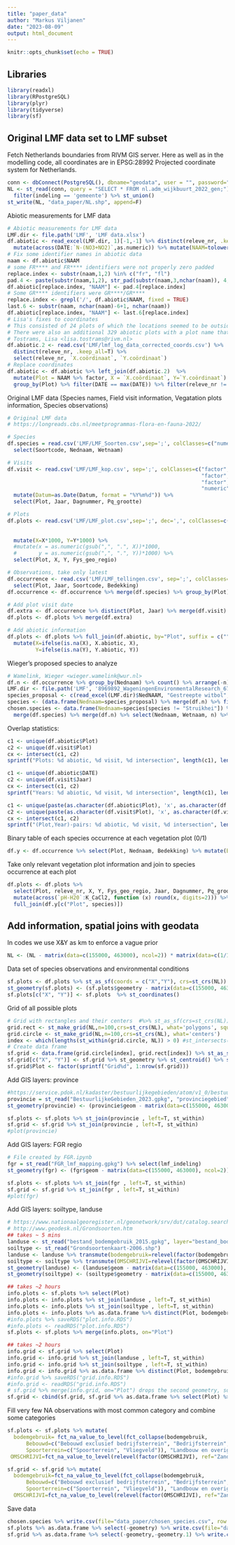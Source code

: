 ---
title: "paper_data"
author: "Markus Viljanen"
date: "2023-08-09"
output: html_document
---

```{r setup, include=FALSE}
knitr::opts_chunk$set(echo = TRUE)
```

## Libraries

```{r}
library(readxl)
library(RPostgreSQL)
library(plyr)
library(tidyverse)
library(sf)
```

## Original LMF data set to LMF subset
Fetch Netherlands boundaries from RIVM GIS server. Here as well as in the modelling code, all coordinates are in EPSG:28992 Projected coordinate system for Netherlands. 

```{r}
conn <- dbConnect(PostgreSQL(), dbname="geodata", user = "", password="", host = "geodatabase.rivm.nl")
NL <- st_read(conn, query = "SELECT * FROM nl.adm_wijkbuurt_2022_gen;") %>%
  filter(indeling == 'gemeente') %>% st_union()
st_write(NL, "data_paper/NL.shp", append=F)
```

Abiotic measurements for LMF data

```{r}
# Abiotic measurements for LMF data 
LMF.dir <- file.path('LMF', 'LMF data.xlsx')
df.abiotic <- read_excel(LMF.dir, 1)[-1,-1] %>% distinct(releve_nr, .keep_all=T) %>% 
  mutate(across(DATE:`N-(NO3+NO2)`,as.numeric)) %>% mutate(NAAM=tolower(str_replace_all(NAAM, " ", "")))
# Fix some identifier names in abiotic data
naam <- df.abiotic$NAAM
# some FR**** and FR**** identifiers were not properly zero padded
replace.index <- substr(naam,1,2) %in% c("fr", "fl")
pad.4 <- paste(substr(naam,1,2), str_pad(substr(naam,3,nchar(naam)), 4, pad="0"), sep="")
df.abiotic[replace.index, "NAAM"] <- pad.4[replace.index]
# Some GR**** identifiers were GR****/GR****
replace.index <- grepl('/', df.abiotic$NAAM, fixed = TRUE)
last.6 <- substr(naam, nchar(naam)-6+1, nchar(naam))
df.abiotic[replace.index, "NAAM"] <- last.6[replace.index]
# Lisa's fixes to coordinates 
# This consisted of 24 plots of which the locations seemed to be outside of the Netherlands. The plotnames were found in the LMF plots, and for those the correct coordinates were taken from the LMF programme. 
# There were also an additional 329 abiotic plots with a plot name that was in the LMF file, but where the coordinates did not match. In those cases the coordinates from the LMF programme were taken as well. 
# Tostrams, Lisa <lisa.tostrams@rivm.nl>
df.abiotic.2 <- read.csv('LMF/lmf_log_data_corrected_coords.csv') %>% 
  distinct(releve_nr, .keep_all=T) %>% 
  select(releve_nr, `X.coördinaat`, `Y.coördinaat`)
# Replace coordinates
df.abiotic <- df.abiotic %>% left_join(df.abiotic.2)  %>% 
  mutate(Plot = NAAM %>% factor, X = `X.coördinaat`, Y=`Y.coördinaat`) %>%
  group_by(Plot) %>% filter(DATE == max(DATE)) %>% filter(releve_nr != 203857) #NAAM = nb1019 has two releve_nr in same year
```

Original LMF data (Species names, Field visit information, Vegatation plots information, Species observations)

```{r}
# Original LMF data
# https://longreads.cbs.nl/meetprogrammas-flora-en-fauna-2022/

# Species
df.species = read.csv('LMF/LMF_Soorten.csv',sep=';', colClasses=c("numeric", "numeric", "factor", "factor")) %>% 
  select(Soortcode, Nednaam, Wetnaam)

# Visits
df.visit <- read.csv('LMF/LMF_kop.csv', sep=';', colClasses=c("factor", "numeric", "character", "numeric", "numeric", 
                                                              "factor", "factor", "factor", "factor", "factor", 
                                                              "factor", "factor", "factor", "factor", 
                                                              "numeric", "numeric", "numeric", "factor", "factor", "factor")) %>% 
  mutate(Datum=as.Date(Datum, format = "%Y%m%d")) %>% 
  select(Plot, Jaar, Dagnummer, Pq_grootte)

# Plots
df.plots <- read.csv('LMF/LMF_plot.csv',sep=';', dec=',', colClasses=c("factor", "numeric", "numeric", 
                                                                       "factor", "factor", "factor", "factor", "factor", 
                                                                       "factor", "factor", "factor", "factor", "numeric", "factor")) %>%
  mutate(X=X*1000, Y=Y*1000) %>%
  #mutate(x = as.numeric(gsub(",", ".", X))*1000,
  #       y = as.numeric(gsub(",", ".", Y))*1000) %>%
  select(Plot, X, Y, Fys_geo_regio)

# Observations, take only latest
df.occurrence <- read.csv('LMF/LMF_tellingen.csv', sep=';', colClasses=c("factor", "numeric", "numeric", "numeric")) %>% 
  select(Plot, Jaar, Soortcode, Bedekking)
df.occurrence <- df.occurrence %>% merge(df.species) %>% group_by(Plot) %>% filter(Jaar == max(Jaar))

# Add plot visit date 
df.extra <- df.occurrence %>% distinct(Plot, Jaar) %>% merge(df.visit)
df.plots <- df.plots %>% merge(df.extra)

# Add abiotic information
df.plots <- df.plots %>% full_join(df.abiotic, by="Plot", suffix = c("", ".abiotic")) %>%
  mutate(X=ifelse(is.na(X), X.abiotic, X),
         Y=ifelse(is.na(Y), Y.abiotic, Y))
```

Wieger's proposed species to analyze

```{r}
# Wamelink, Wieger <wieger.wamelink@wur.nl>
df.n <- df.occurrence %>% group_by(Nednaam) %>% count() %>% arrange(-n)
LMF.dir <- file.path('LMF', '8969892_WageningenEnvironmentalResearch_6708PB_20201006_ww3.xlsx')
species_proposal <- c(read_excel(LMF.dir)$NedNAAM, "Gestreepte witbol", "Struikhei")
species <- (data.frame(Nednaam=species_proposal) %>% merge(df.n) %>% filter(n>=20) %>% select(Nednaam))$Nednaam
chosen.species <- data.frame(Nednaam=species[species != "Struikhei"]) %>% 
  merge(df.species) %>% merge(df.n) %>% select(Nednaam, Wetnaam, n) %>% arrange(-n) 
```

Overlap statistics:

```{r}
c1 <- unique(df.abiotic$Plot)
c2 <- unique(df.visit$Plot)
cx <- intersect(c1, c2)
sprintf("Plots: %d abiotic, %d visit, %d intersection", length(c1), length(c2), length(cx))

c1 <- unique(df.abiotic$DATE)
c2 <- unique(df.visit$Jaar)
cx <- intersect(c1, c2)
sprintf("Years: %d abiotic, %d visit, %d intersection", length(c1), length(c2), length(cx))

c1 <- unique(paste(as.character(df.abiotic$Plot), 'x', as.character(df.abiotic$DATE)))
c2 <- unique(paste(as.character(df.visit$Plot), 'x', as.character(df.visit$Jaar)))
cx <- intersect(c1, c2)
sprintf("(Plot,Year)-pairs: %d abiotic, %d visit, %d intersection", length(c1), length(c2), length(cx))
```

Binary table of each species occurrence at each vegetation plot (0/1)

```{r}
df.y <- df.occurrence %>% select(Plot, Nednaam, Bedekking) %>% mutate(Bedekking=1) %>% spread(Nednaam, Bedekking, fill=0)
```

Take only relevant vegetation plot information and join to species occurrence at each plot

```{r}
df.plots <- df.plots %>% 
  select(Plot, releve_nr, X, Y, Fys_geo_regio, Jaar, Dagnummer, Pq_grootte, `pH-H20`, ORG_STOF, `C/N`, N_totaal, P_totaal, K_CaCl2) %>% 
  mutate(across(`pH-H20`:K_CaCl2, function (x) round(x, digits=2))) %>%
  full_join(df.y[c("Plot", species)])
```

## Add information, spatial joins with geodata

In codes we use X&Y as km to enforce a vague prior 

```{r}
NL <- (NL - matrix(data=c(155000, 463000), ncol=2)) * matrix(data=c(1/1000, 1/1000), ncol=2)
```

Data set of species observations and environmental conditions

```{r}
sf.plots <- df.plots %>% st_as_sf(coords = c("X","Y"), crs=st_crs(NL))
st_geometry(sf.plots) <- (sf.plots$geometry - matrix(data=c(155000, 463000), ncol=2)) * matrix(data=c(1/1000, 1/1000), ncol=2)
sf.plots[c("X", "Y")] <- sf.plots  %>% st_coordinates()
```

Grid of all possible plots

```{r}
# Grid with rectangles and their centers  #%>% st_as_sf(crs=st_crs(NL))
grid.rect <- st_make_grid(NL,n=100,crs=st_crs(NL), what='polygons', square=T) 
grid.circle <- st_make_grid(NL,n=100,crs=st_crs(NL), what='centers')
index <- which(lengths(st_within(grid.circle, NL)) > 0) #st_intersects(grid.rect, NL)
# Create data frame
sf.grid <- data.frame(grid.circle[index], grid.rect[index]) %>% st_as_sf(crs=st_crs(NL))
sf.grid[c("X", "Y")] <- sf.grid %>% st_geometry %>% st_centroid() %>% st_coordinates()
sf.grid$Plot <- factor(sprintf("Grid%d", 1:nrow(sf.grid)))
```


Add GIS layers: province

```{r}
#https://service.pdok.nl/kadaster/bestuurlijkegebieden/atom/v1_0/bestuurlijke_gebieden.xml
provincie = st_read("BestuurlijkeGebieden_2023.gpkg", "provinciegebied") %>% select(naam)
st_geometry(provincie) <- (provincie$geom - matrix(data=c(155000, 463000), ncol=2)) * matrix(data=c(1/1000, 1/1000), ncol=2)

sf.plots <- sf.plots %>% st_join(provincie , left=T, st_within)
sf.grid <- sf.grid %>% st_join(provincie , left=T, st_within)
#plot(provincie)
```

Add GIS layers: FGR regio

```{r}
# File created by FGR.ipynb
fgr = st_read("FGR_lmf_mapping.gpkg") %>% select(lmf_indeling)
st_geometry(fgr) <- (fgr$geom - matrix(data=c(155000, 463000), ncol=2)) * matrix(data=c(1/1000, 1/1000), ncol=2)

sf.plots <- sf.plots %>% st_join(fgr , left=T, st_within)
sf.grid <- sf.grid %>% st_join(fgr , left=T, st_within)
#plot(fgr)
```

Add GIS layers: soiltype, landuse

```{r}
# https://www.nationaalgeoregister.nl/geonetwork/srv/dut/catalog.search#/metadata/2d3dd6d2-2d2b-4b5f-9e30-86e19ed77a56
# http://www.geodesk.nl/Grondsoorten.htm
## takes ~ 5 mins
landuse <- st_read("bestand_bodemgebruik_2015.gpkg", layer="bestand_bodemgebruik_2015")
soiltype <- st_read("Grondsoortenkaart-2006.shp")
landuse <- landuse %>% transmute(bodemgebruik=relevel(factor(bodemgebruik), ref="Bos"))
soiltype <- soiltype %>% transmute(OMSCHRIJVI=relevel(factor(OMSCHRIJVI), ref="Zand"))
st_geometry(landuse) <- (landuse$geom - matrix(data=c(155000, 463000), ncol=2)) * matrix(data=c(1/1000, 1/1000), ncol=2)
st_geometry(soiltype) <- (soiltype$geometry - matrix(data=c(155000, 463000), ncol=2)) * matrix(data=c(1/1000, 1/1000), ncol=2)
```

```{r}
## takes ~2 hours
info.plots <- sf.plots %>% select(Plot)
info.plots <- info.plots %>% st_join(landuse , left=T, st_within)
info.plots <- info.plots %>% st_join(soiltype , left=T, st_within)
info.plots <- info.plots %>% as.data.frame %>% distinct(Plot, bodemgebruik, OMSCHRIJVI)
#info.plots %>% saveRDS("plot.info.RDS")
#info.plots <- readRDS("plot.info.RDS")
sf.plots <- sf.plots %>% merge(info.plots, on="Plot")
```

```{r}
## takes ~2 hours
info.grid <- sf.grid %>% select(Plot)
info.grid <- info.grid %>% st_join(landuse , left=T, st_within)
info.grid <- info.grid %>% st_join(soiltype , left=T, st_within)
info.grid <- info.grid %>% as.data.frame %>% distinct(Plot, bodemgebruik, OMSCHRIJVI)
#info.grid %>% saveRDS("grid.info.RDS")
#info.grid <- readRDS("grid.info.RDS")
# sf.grid %>% merge(info.grid, on="Plot") drops the second geometry, so cbind the correctly sorted auxiliary data
sf.grid <- cbind(sf.grid, sf.grid %>% as.data.frame %>% select(Plot) %>% merge(info.grid, on="Plot", sort=F) %>% select(bodemgebruik, OMSCHRIJVI)) 
```


Fill very few NA observations with most common category and combine some categories

```{r}
sf.plots <- sf.plots %>% mutate(
  bodemgebruik= fct_na_value_to_level(fct_collapse(bodemgebruik, 
      Bebouwd=c("Bebouwd exclusief bedrijfsterrein", "Bedrijfsterrein", "Semi-bebouwd", "Glastuinbouw"),
      Spoorterrein=c("Spoorterrein", "Vliegveld")), "Landbouw en overig agrarisch"),
 OMSCHRIJVI=fct_na_value_to_level(relevel(factor(OMSCHRIJVI), ref="Zand"), "Zand"))

sf.grid <- sf.grid %>% mutate(
  bodemgebruik=fct_na_value_to_level(fct_collapse(bodemgebruik, 
      Bebouwd=c("Bebouwd exclusief bedrijfsterrein", "Bedrijfsterrein", "Semi-bebouwd", "Glastuinbouw"),
      Spoorterrein=c("Spoorterrein", "Vliegveld")), "Landbouw en overig agrarisch"),
  OMSCHRIJVI=fct_na_value_to_level(relevel(factor(OMSCHRIJVI), ref="Zand"), "Zand"))
```

Save data

```{r}
chosen.species %>% write.csv(file="data_paper/chosen_species.csv", row.names=F)
sf.plots %>% as.data.frame %>% select(-geometry) %>% write.csv(file="data_paper/data_plots.csv", row.names=F)
sf.grid %>% as.data.frame %>% select(-geometry,-geometry.1) %>% write.csv(file="data_paper/data_grid.csv", row.names=F)
```

